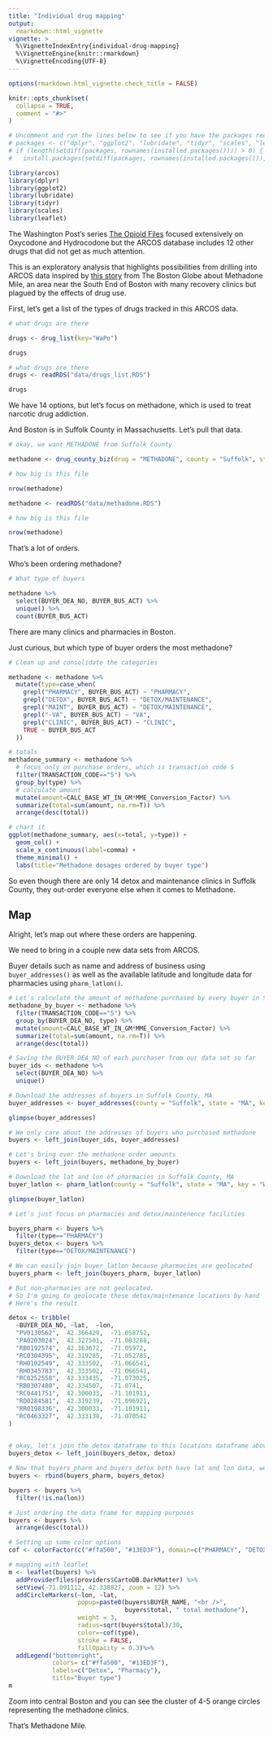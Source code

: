 ```yaml
---
title: "Individual drug mapping"
output: 
  rmarkdown::html_vignette
vignette: >
  %\VignetteIndexEntry{individual-drug-mapping}
  %\VignetteEngine{knitr::rmarkdown}
  %\VignetteEncoding{UTF-8}
---
```



```r
options(rmarkdown.html_vignette.check_title = FALSE)

knitr::opts_chunk$set(
  collapse = TRUE,
  comment = "#>"
)

# Uncomment and run the lines below to see if you have the packages required already installed
# packages <- c("dplyr", "ggplot2", "lubridate", "tidyr", "scales", "leaflet")
# if (length(setdiff(packages, rownames(installed.packages()))) > 0) {
#   install.packages(setdiff(packages, rownames(installed.packages())), repos = "http://cran.us.r-project.org") # }

library(arcos)
library(dplyr)
library(ggplot2)
library(lubridate)
library(tidyr)
library(scales)
library(leaflet)
```

The Washington Post's series [The Opioid Files](https://www.washingtonpost.com/national/2019/07/20/opioid-files/?arc404=true) focused extensively on Oxycodone and Hydrocodone but the ARCOS database includes 12 other drugs that did not get as much attention.

This is an exploratory analysis that highlights possibilities from drilling into ARCOS data inspired by [this story](https://apps.bostonglobe.com/graphics/2016/07/methadone-mile/) from The Boston Globe about Methadone Mile, an area near the South End of Boston with many recovery clinics but plagued by the effects of drug use.

First, let's get a list of the types of drugs tracked in this ARCOS data.

```r
# what drugs are there

drugs <- drug_list(key="WaPo")

drugs
```

```r
# what drugs are there
drugs <- readRDS("data/drugs_list.RDS")

drugs
```

We have 14 options, but let's focus on methadone, which is used to treat narcotic drug addiction.

And Boston is in Suffolk County in Massachusetts. Let's pull that data.

```r
# okay, we want METHADONE from Suffolk County

methadone <- drug_county_biz(drug = "METHADONE", county = "Suffolk", state = "MA", key = "WaPo")

# how big is this file

nrow(methadone)
```

```r
methadone <- readRDS("data/methadone.RDS")

# how big is this file

nrow(methadone)
```

That's a lot of orders. 

Who's been ordering methadone?

```r
# What type of buyers

methadone %>% 
  select(BUYER_DEA_NO, BUYER_BUS_ACT) %>% 
  unique() %>% 
  count(BUYER_BUS_ACT)
```

There are many clinics and pharmacies in Boston.

Just curious, but which type of buyer orders the most methadone?

```r
# Clean up and consolidate the categories

methadone <- methadone %>% 
  mutate(type=case_when(
    grepl("PHARMACY", BUYER_BUS_ACT) ~ "PHARMACY",
    grepl("DETOX", BUYER_BUS_ACT) ~ "DETOX/MAINTENANCE",
    grepl("MAINT", BUYER_BUS_ACT) ~ "DETOX/MAINTENANCE",
    grepl("-VA", BUYER_BUS_ACT) ~ "VA",
    grepl("CLINIC", BUYER_BUS_ACT) ~ "CLINIC",
    TRUE ~ BUYER_BUS_ACT
  ))

# totals
methadone_summary <- methadone %>% 
  # focus only on purchase orders, which is transaction code S
  filter(TRANSACTION_CODE=="S") %>% 
  group_by(type) %>% 
  # calculate amount
  mutate(amount=CALC_BASE_WT_IN_GM*MME_Conversion_Factor) %>% 
  summarize(total=sum(amount, na.rm=T)) %>% 
  arrange(desc(total))

# chart it  
ggplot(methadone_summary, aes(x=total, y=type)) +
  geom_col() +
  scale_x_continuous(label=comma) +
  theme_minimal() +
  labs(title="Methadone dosages ordered by buyer type")
```

So even though there are only 14 detox and maintenance clinics in Suffolk County, they out-order everyone else when it comes to Methadone.

## Map

Alright, let's map out where these orders are happening.

We need to bring in a couple new data sets from ARCOS.

Buyer details such as name and address of business using `buyer_addresses()` as well as the available latitude and longitude data for pharmacies using `pharm_latlon()`.


```r
# Let's calculate the amount of methadone purchased by every buyer in Suffolk County, MA
methadone_by_buyer <- methadone %>% 
  filter(TRANSACTION_CODE=="S") %>% 
  group_by(BUYER_DEA_NO, type) %>% 
  mutate(amount=CALC_BASE_WT_IN_GM*MME_Conversion_Factor) %>% 
  summarize(total=sum(amount, na.rm=T)) %>% 
  arrange(desc(total))

# Saving the BUYER_DEA_NO of each purchaser from our data set so far
buyer_ids <- methadone %>% 
  select(BUYER_DEA_NO) %>% 
  unique()

# Download the addresses of buyers in Suffolk County, MA
buyer_addresses <- buyer_addresses(county = "Suffolk", state = "MA", key = "WaPo")

glimpse(buyer_addresses)

# We only care about the addresses of buyers who purchased methadone
buyers <- left_join(buyer_ids, buyer_addresses)

# Let's bring over the methadone order amounts
buyers <- left_join(buyers, methadone_by_buyer)

# Download the lat and lon of pharmacies in Suffolk County, MA
buyer_latlon <- pharm_latlon(county = "Suffolk", state = "MA", key = "WaPo")

glimpse(buyer_latlon)

# Let's just focus on pharmacies and detox/maintenence facilities

buyers_pharm <- buyers %>% 
  filter(type=="PHARMACY")
buyers_detox <- buyers %>% 
  filter(type=="DETOX/MAINTENANCE")

# We can easily join buyer_latlon because pharmacies are geolocated
buyers_pharm <- left_join(buyers_pharm, buyer_latlon)

# But non-pharmacies are not geolocated.
# So I'm going to geolocate these detox/maintenance locations by hand
# Here's the result

detox <- tribble(
  ~BUYER_DEA_NO, ~lat,  ~lon,
  "PV0130562",	42.366429,	-71.058752,
  "PA0203024",	42.327501,	-71.083288,
  "RB0192574",	42.363672,	-71.05972,
  "RC0304395",	42.319285,	-71.052785,
  "RH0102549",	42.333502,	-71.066541,
  "RH0345783",	42.333502,	-71.066541,
  "RC0252558",	42.333435,	-71.073025,
  "RB0307480",	42.334507,	-71.0741,
  "RC0441751",	42.300033,	-71.101911,
  "RD0284581",	42.319239,	-71.096921,
  "RR0198336",	42.300033,	-71.101911,
  "RC0463327",	42.333138,	-71.070542
)
  

# okay, let's join the detox dataframe to this locations dataframe above
buyers_detox <- left_join(buyers_detox, detox)

# Now that buyers_pharm and buyers_detox both have lat and lon data, we can join them
buyers <- rbind(buyers_pharm, buyers_detox) 

buyers <- buyers %>% 
  filter(!is.na(lon))

# Just ordering the data frame for mapping purposes
buyers <- buyers %>% 
  arrange(desc(total))

# Setting up some color options
cof <- colorFactor(c("#ffa500", "#13ED3F"), domain=c("PHARMACY", "DETOX/MAINTENANCE"))

# mapping with leaflet
m <- leaflet(buyers) %>% 
  addProviderTiles(providers$CartoDB.DarkMatter) %>% 
  setView(-71.091112, 42.338827, zoom = 12) %>% 
  addCircleMarkers(~lon, ~lat, 
                   popup=paste0(buyers$BUYER_NAME, "<br />",
                                buyers$total, " total methadone"),
                   weight = 3,
                   radius=sqrt(buyers$total)/30, 
                   color=~cof(type),
                   stroke = FALSE, 
                   fillOpacity = 0.3)%>% 
  addLegend("bottomright", 
            colors= c("#ffa500", "#13ED3F"), 
            labels=c("Detox", "Pharmacy"), 
            title="Buyer type") 
m
```

Zoom into central Boston and you can see the cluster of 4-5 orange circles representing the methadone clinics. 

That's Methadone Mile.
